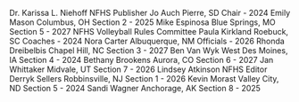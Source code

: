 Dr. Karissa L. Niehoff NFHS Publisher Jo Auch Pierre, SD Chair - 2024 Emily Mason Columbus, OH Section 2 - 2025 Mike Espinosa Blue Springs, MO Section 5 - 2027 NFHS Volleyball Rules Committee Paula Kirkland Roebuck, SC Coaches - 2024 Nora Carter Albuquerque, NM Officials - 2026 Rhonda Dreibelbis Chapel Hill, NC Section 3 - 2027 Ben Van Wyk West Des Moines, IA Section 4 - 2024 Bethany Brookens Aurora, CO Section 6 - 2027 Jan Whittaker Midvale, UT Section 7 - 2026 Lindsey Atkinson NFHS Editor Derryk Sellers Robbinsville, NJ Section 1 - 2026 Kevin Morast Valley City, ND Section 5 - 2024 Sandi Wagner Anchorage, AK Section 8 - 2025
